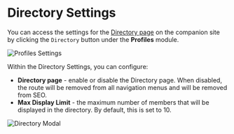 
# Directory Settings

You can access the settings for the [Directory page](/companion-site/pages/directory) on the companion site by clicking the `Directory` button under the **Profiles** module.

![Profiles Settings](/tightknit-site/profiles/profiles-module.png)

Within the Directory Settings, you can configure:

- **Directory page** - enable or disable the Directory page. When disabled, the route will be removed from all navigation menus and will be removed from SEO.
- **Max Display Limit** - the maximum number of members that will be displayed in the directory. By default, this is set to 10.

![Directory Modal](/tightknit-site/profiles/directory-modal.png)
